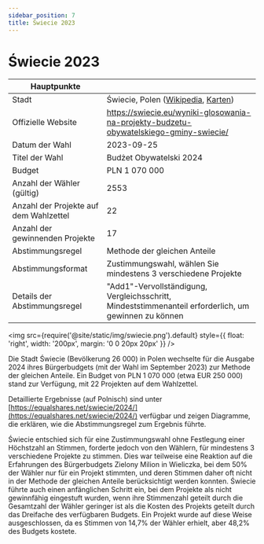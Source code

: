 ```yaml
---
sidebar_position: 7
title: Świecie 2023
---
```


# Świecie 2023

| Hauptpunkte | |
| --- | --- |
| Stadt | Świecie, Polen ([Wikipedia](https://de.wikipedia.org/wiki/%C5%9Awiecie), [Karten](https://www.google.com/maps/place/%C5%9Awiecie,+Poland/@53.4034138,18.3315098,12z/)) |
| Offizielle Website | https://swiecie.eu/wyniki-glosowania-na-projekty-budzetu-obywatelskiego-gminy-swiecie/ |
| Datum der Wahl | 2023-09-25 |
| Titel der Wahl | Budżet Obywatelski 2024 |
| Budget | PLN 1 070 000 |
| Anzahl der Wähler (gültig) | 2553 |
| Anzahl der Projekte auf dem Wahlzettel | 22 |
| Anzahl der gewinnenden Projekte | 17 |
| Abstimmungsregel | Methode der gleichen Anteile |
| Abstimmungsformat | Zustimmungswahl, wählen Sie mindestens 3 verschiedene Projekte |
| Details der Abstimmungsregel | "Add1"-Vervollständigung, Vergleichsschritt, Mindeststimmenanteil erforderlich, um gewinnen zu können |

<img src={require('@site/static/img/swiecie.png').default} style={{ float: 'right', width: '200px', margin: '0 0 20px 20px' }} />

Die Stadt Świecie (Bevölkerung 26 000) in Polen wechselte für die Ausgabe 2024 ihres Bürgerbudgets (mit der Wahl im September 2023) zur Methode der gleichen Anteile.
Ein Budget von PLN 1 070 000 (etwa EUR 250 000) stand zur Verfügung, mit 22 Projekten auf dem Wahlzettel.

Detaillierte Ergebnisse (auf Polnisch) sind unter [https://equalshares.net/swiecie/2024/](https://equalshares.net/swiecie/2024/) verfügbar und zeigen Diagramme, die erklären, wie die Abstimmungsregel zum Ergebnis führte.

Świecie entschied sich für eine Zustimmungswahl ohne Festlegung einer Höchstzahl an Stimmen, forderte jedoch von den Wählern, für mindestens 3 verschiedene Projekte zu stimmen.
Dies war teilweise eine Reaktion auf die Erfahrungen des Bürgerbudgets Zielony Milion in Wieliczka, bei dem 50% der Wähler nur für ein Projekt stimmten,
und deren Stimmen daher oft nicht in der Methode der gleichen Anteile berücksichtigt werden konnten.
Świecie führte auch einen anfänglichen Schritt ein, bei dem Projekte als nicht gewinnfähig eingestuft wurden, wenn ihre Stimmenzahl geteilt durch die Gesamtzahl der Wähler geringer ist
als die Kosten des Projekts geteilt durch das Dreifache des verfügbaren Budgets. Ein Projekt wurde auf diese Weise ausgeschlossen, da es Stimmen von 14,7% der Wähler erhielt, aber 48,2% des Budgets kostete.
